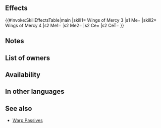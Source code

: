 {{Passive
|name=Wings of Mercy
|type=B
|exclusive=0
|1name=Wings of Mercy 1
|1tagid=SID_救援の行路1
|1promotionRarity=4
|1promotionTier=1
|1required=-
|1effect=If an ally's HP ≤ 30%, unit can move to a space adjacent to that ally.
|1cost=60
|2name=Wings of Mercy 2
|2tagid=SID_救援の行路2
|2promotionRarity=5
|2promotionTier=1
|2effect=If an ally's HP ≤ 40%, unit can move to a space adjacent to that ally.
|2cost=120
|3name=Wings of Mercy 3
|3tagid=SID_救援の行路3
|3effect=If an ally's HP ≤ 50%, unit can move to a space adjacent to that ally.
|3cost=240
|3next=-
|4name=Wings of Mercy 4
|4tagid=SID_救援の行路4
|4effect=Inflicts Def/Res-3 on foe during combat. If unit is within 3 spaces of an ally and that ally's HP ≤ 99%, unit can move to a space adjacent to that ally. If an ally's HP ≤ 60%, unit can move to a space within 2 spaces of that ally.
|4cost=300
|canUseMove={{MoveList|All}}
|canUseWeapon={{WeaponList|All}}
|properties=random_inherit_base,random_owner
}}
==Effects==
{{#invoke:SkillEffectsTable|main
|skill1={{Si|Wings of Mercy 3}} Wings of Mercy 3
|s1 Me={{Eft|Warp|[[adjacent]] to {{Tgt|Allies}}<br>with HP ≤ 50%}}
|skill2={{Si|Wings of Mercy 4}} Wings of Mercy 4
|s2 Me1={{Eft|Warp|[[adjacent]] to {{Tgt|Allies}}<br>with HP ≤ 99%<br>[[within 3 spaces]]}}
|s2 Me2={{Eft|Warp|[[within 2 spaces]]<br>of {{Tgt|Allies}}<br>with HP ≤ 60%}}
|s2 Ce={{Eft|Temporary debuffs|Def/Res|3}}
|s2 CeT={{Tgt|Foe}}
}}

==Notes==
{{Warp Interaction}}
{{Temporary debuffs|name=Wings of Mercy 4}}
==List of owners==
{{Skill Hero List}}
{{NoInheritHeroes}}
==Availability==
{{PassiveFocusList}}
{{PassiveDistributionList}}
{{PassiveCombatManualList}}
==In other languages==
{{OtherLanguages
|japanese=救援の行路
|japaneseNotes=''Rescue Route''
|german=Gnadenflügel
|spanishEU=Rescate
|spanishLA=Alas piadosas
|french=Sauvetage
|italian=Ali di pietà
|chineseTW=救援路線
|portuguese=Asas piedosas
}}
==See also==
* [[Warp Passives]]
{{Passives Navbox|B}}